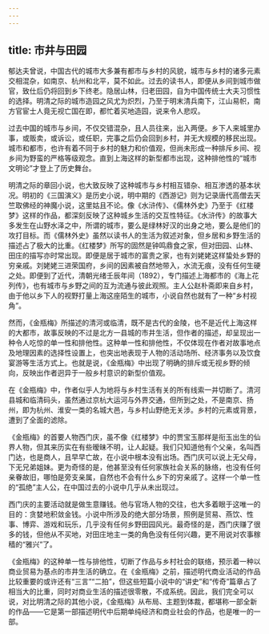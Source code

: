 ```yaml
---
---
---
```

title: 市井与田园
---




郁达夫曾说，中国古代的城市大多兼有都市与乡村的风貌，城市与乡村的诸多元素交相混杂，如南京、杭州和北平，莫不如此。过去的读书人，即便从乡间到城市做官，致仕后仍将回到乡下终老。隐居山林，归老田园，自为中国传统士大夫习惯性的选择。明清之际的城市造园之风尤为炽烈，乃至于明末清兵南下，江山易帜，南方官宦士人竟无视亡国在即，都忙着买地造园，说来令人悲叹。

过去中国的城市与乡间，不仅交错混杂，且人员往来，出入两便。乡下人来城里办事，或贩卖，或诉讼，或任职，完事之后仍会回到乡村，并无大规模的移民出现。城市和都市，也许有着不同于乡村的魅力和价值观，但尚未形成一种排斥乡间、视乡间为野蛮的严格等级观念。直到上海这样的新型都市出现，这种排他性的“城市文明论”才登上了历史舞台。

明清之际的章回小说，也大致反映了这种城市与乡村相互错杂、相互渗透的基本状况。明初的《三国演义》是历史小说，明中期的《西游记》则为记录唐代高僧去天竺取佛经的神魔小说，这里姑且不论。像《水浒传》、《儒林外史》乃至于《红楼梦》这样的作品，都深刻反映了这种城乡生活的交互性特征。《水浒传》的故事大多发生在山野水泽之中，所谓的城市，要么是绿林好汉的出身之地，要么是他们的攻打目标。而《儒林外史》虽然以读书人的生活为叙述对象，但乡居和乡野生活的描述占了极大的比重。《红楼梦》所写的固然是钟鸣鼎食之家，但对田园、山林、田庄的描写亦时常出现。即便是居于城市的富贵之家，也有刘姥姥这样蛰处乡野的穷亲戚。刘姥姥三进荣国府，乡间的因素被自然地带入，水流无痕，没有任何生硬之处。即便到了近代，清朝光绪壬辰年间（1892），专门描述上海都市的《海上花列传》，也有城市与乡野之间的互为流通与彼此观照。主人公赵朴斋即来自乡村，由于他以乡下人的视野打量上海这座陌生的城市，小说自然也就有了一种“乡村视角”。

然而，《金瓶梅》所描述的清河或临清，既不是古代的金陵，也不是近代上海这样的大都市，故事反映的不过是北方一县城的市井生活，但作者的描述，却呈现出一种令人吃惊的单一性和排他性。这种单一性和排他性，不仅体现在作者对故事地点及地理因素的选择性设置上，也突出地表现于人物的活动场所、经济事务以及饮食宴游等生活方式上。也就是说，《金瓶梅》中出现了明确的排斥或无视乡野的倾向，反映出作者迥异于一般乡村意识的新型价值观。

在《金瓶梅》中，作者似乎人为地将与乡村生活有关的所有线索一并切断了。清河县城和临清码头，虽然通过京杭大运河与外界交通，但所到之处，不是南京、扬州，即为杭州、淮安一类的名城大邑，与乡村山野绝无关涉。乡村的元素或背景，遭到了全面的滤除。

《金瓶梅》的首要人物西门庆，虽不像《红楼梦》中的贾宝玉那样是衔玉出生的仙界人物，但其来历实在有些暧昧不明，让人起疑。我们只知道他有个父亲，名叫西门达，也是商人，且早早亡故，在小说中根本没有出场。西门庆可以说上无父母，下无兄弟姐妹。更为奇怪的是，他甚至没有任何家族社会关系的脉络，也没有任何亲眷故旧，哪怕是旁支亲属，自然也不会有什么乡下的穷亲戚了。这样一个单一性的“孤绝”主人公，在中国过去的小说中几乎从未出现过。

西门庆的主要活动就是做生意赚钱。他与官场人物的交往，也大多着眼于这唯一的目的：贪婪地积敛金钱。小说中所涉及的绝大部分场景，照例是贸易、燕饮、性事、博弈、游戏和玩乐，几乎没有任何乡野田园风光。最奇怪的是，西门庆赚了很多的钱，但他从不买地，对田庄地主一类的角色没有任何兴趣，更不用说对农事稼穑的“雅兴”了。

《金瓶梅》的这种单一性与排他性，切断了作品与乡村社会的联络，预示着一种以商业贸易为基点的市井生活的确立。在《金瓶梅》之前，描述明代商业活动的作品比较重要的或许还有“三言”“二拍”，但这些短篇小说中的“讲史”和“传奇”篇章占了相当大的比重，同时对商业生活的描述很零散，不成系统。因此，我们完全可以说，对比明清之际的其他小说，《金瓶梅》从布局、主题到体裁，都堪称一部全新的作品——它是第一部描述明代中后期单纯经济和商业社会的作品，也是唯一的一部。
